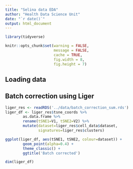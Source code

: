 ```yaml
---
title: "Selina data EDA"
author: "Health Data Science Unit"
date: "`r date()`"
output: html_document
---
```



```r
library(tidyverse)

knitr::opts_chunk$set(warning = FALSE,
                      message = FALSE,
                      cache = TRUE,
                      fig.width = 8,
                      fig.height = 7)
```
## Loading data




## Batch correction using Liger

```r
liger_res <- readRDS('../data/batch_correction_sum.rds') 
liger_df <- liger_res$tsne_coords %>% 
        as.data.frame %>% 
        rename(tSNE1=V1, tSNE2=V2) %>% 
        mutate(dataset=liger_res$cell_data$dataset,
               signatures=liger_res$clusters)
```

```r
ggplot(liger_df, aes(tSNE1, tSNE2, colour=dataset)) +
        geom_point(alpha=0.4) +
        theme_classic() +
        ggtitle('Batch corrected')
```

```r
dim(liger_df)
```
